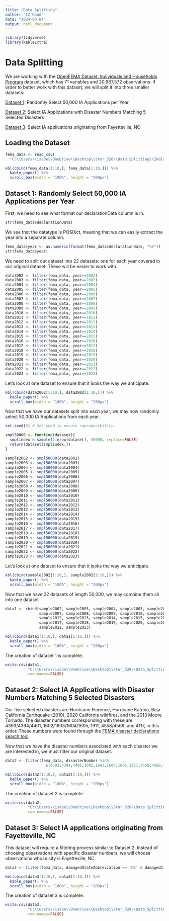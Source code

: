 ```yaml
---
title: "Data Splitting"
author: "IZ Raad"
date: "2024-03-04"
output: html_document
---
```


```r
library(tidyverse)
library(kableExtra) 
```

# Data Splitting

We are working with the [OpenFEMA Dataset: Individuals and Households Program](https://www.fema.gov/openfema-data-page/individuals-and-households-program-valid-registrations-v1) dataset, which has 71 variables and 20,967,572 observations. If order to better work with this dataset, we will split it into three smaller datasets:

[Dataset 1](#1): Randomly Select 50,000 IA Applications per Year

[Dataset 2](#2): Select IA Applications with Disaster Numbers Matching 5 Selected Disasters

[Dataset 3](#3): Select IA applications originating from Fayetteville, NC

## Loading the Dataset

```r
fema_data <- read_csv(
  "C:\\Users\\isabe\\OneDrive\\Desktop\\Stor_320\\Data_Splitting\\IndividualsAndHouseholdsProgramValidRegistrations.csv")
```

```r
kbl(cbind(fema_data[1:10,], fema_data[1:10,])) %>%
  kable_paper() %>%
  scroll_box(width = "100%", height = "200px")
```

## Dataset 1: Randomly Select 50,000 IA Applications per Year {#1}

First, we need to see what format our declarationDate column is in.

```r
str(fema_data$declarationDate)
```

We see that the datatype is POSIXct, meaning that we can easily extract the year into a separate column.

```r
fema_data$year <- as.numeric(format(fema_data$declarationDate, "%Y"))
str(fema_data$year)
```

We need to split out dataset into 22 datasets: one for each year covered in our original dataset. These will be easier to work with.

```r
data2002 <- filter(fema_data, year==2002)
data2003 <- filter(fema_data, year==2003)
data2004 <- filter(fema_data, year==2004)
data2005 <- filter(fema_data, year==2005)
data2006 <- filter(fema_data, year==2006)
data2007 <- filter(fema_data, year==2007)
data2008 <- filter(fema_data, year==2008)
data2009 <- filter(fema_data, year==2009)
data2010 <- filter(fema_data, year==2010)
data2011 <- filter(fema_data, year==2011)
data2012 <- filter(fema_data, year==2012)
data2013 <- filter(fema_data, year==2013)
data2014 <- filter(fema_data, year==2014)
data2015 <- filter(fema_data, year==2015)
data2016 <- filter(fema_data, year==2016)
data2017 <- filter(fema_data, year==2017)
data2018 <- filter(fema_data, year==2018)
data2019 <- filter(fema_data, year==2019)
data2020 <- filter(fema_data, year==2020)
data2021 <- filter(fema_data, year==2021)
data2022 <- filter(fema_data, year==2022)
data2023 <- filter(fema_data, year==2023)
```

Let's look at one dataset to ensure that it looks the way we anticipate.

```r
kbl(cbind(data2002[1:10,], data2002[1:10,])) %>%
  kable_paper() %>%
  scroll_box(width = "100%", height = "200px")
```

Now that we have our datasets split into each year, we may now randomly select 50,000 IA Applications from each year.

```r
set.seed(5) # Set seed to ensure reproducibility.

smpl50000 <- function(dataset){
  smplindex = sample(1:nrow(dataset), 50000, replace=FALSE)
  return(dataset[smplindex,])
}

sample2002 <- smpl50000(data2002)
sample2003 <- smpl50000(data2003)
sample2004 <- smpl50000(data2004)
sample2005 <- smpl50000(data2005)
sample2006 <- smpl50000(data2006)
sample2007 <- smpl50000(data2007)
sample2008 <- smpl50000(data2008)
sample2009 <- smpl50000(data2009)
sample2010 <- smpl50000(data2010)
sample2011 <- smpl50000(data2011)
sample2012 <- smpl50000(data2012)
sample2013 <- smpl50000(data2013)
sample2014 <- smpl50000(data2014)
sample2015 <- smpl50000(data2015)
sample2016 <- smpl50000(data2016)
sample2017 <- smpl50000(data2017)
sample2018 <- smpl50000(data2018)
sample2019 <- smpl50000(data2019)
sample2020 <- smpl50000(data2020)
sample2021 <- smpl50000(data2021)
sample2022 <- smpl50000(data2022)
sample2023 <- smpl50000(data2023)
```

Let's look at one dataset to ensure that it looks the way we anticipate.

```r
kbl(cbind(sample2002[1:10,], sample2002[1:10,])) %>%
  kable_paper() %>%
  scroll_box(width = "100%", height = "200px")
```

Now that we have 22 datasets of length 50,000, we may combine them all into one dataset

```r
data1 <- rbind(sample2002, sample2003, sample2004, sample2005, sample2006,
               sample2007, sample2008, sample2009, sample2010, sample2011,
               sample2012, sample2013, sample2014, sample2015, sample2016,
               sample2017, sample2018, sample2019, sample2020, sample2021,
               sample2022, sample2023)

kbl(cbind(data1[1:10,], data1[1:10,])) %>%
  kable_paper() %>%
  scroll_box(width = "100%", height = "200px")
```

The creation of dataset 1 is complete.

```r
write.csv(data1,
          "C:\\Users\\isabe\\OneDrive\\Desktop\\Stor_320\\Data_Splitting\\data1.csv",
          row.names=FALSE)
```

## Dataset 2: Select IA Applications with Disaster Numbers Matching 5 Selected Disasters {#2}

Our five selected disasters are Hurricane Florence, Hurricane Katrina, Baja California Earthquake (2010), 2020 California wildfires, and the 2013 Moore Tornado. The disaster numbers corresponding with these are 4393/4394/4401, 1602/1603/1604/1605, 1911, 4558/4569, and 4117, in this order. These numbers were found through the [FEMA disaster declarations search tool](https://www.fema.gov/disaster/declarations).

Now that we have the disaster numbers associated with each disaster we are interested in, we must filter our original dataset.

```r
data2 <- filter(fema_data, disasterNumber %in%
                  c(4393,4394,4401,1602,1603,1604,1605,1911,4558,4569,4117))

kbl(cbind(data2[1:10,], data2[1:10,])) %>%
  kable_paper() %>%
  scroll_box(width = "100%", height = "200px")
```

The creation of dataset 2 is complete.

```r
write.csv(data2,
          "C:\\Users\\isabe\\OneDrive\\Desktop\\Stor_320\\Data_Splitting\\data2.csv",
          row.names=FALSE)
```

## Dataset 3: Select IA applications originating from Fayetteville, NC {#3}

This dataset will require a filtering process similar to Dataset 2. Instead of choosing observations with specific disaster numbers, we will choose observations whose city is Fayetteville, NC.

```r
data3 <- filter(fema_data, damagedStateAbbreviation == 'NC' & damagedCity == 'FAYETTEVILLE')

kbl(cbind(data3[1:10,], data3[1:10,])) %>%
  kable_paper() %>%
  scroll_box(width = "100%", height = "200px")
```

The creation of dataset 3 is complete.

```r
write.csv(data3,
          "C:\\Users\\isabe\\OneDrive\\Desktop\\Stor_320\\Data_Splitting\\data3.csv",
          row.names=FALSE)
```